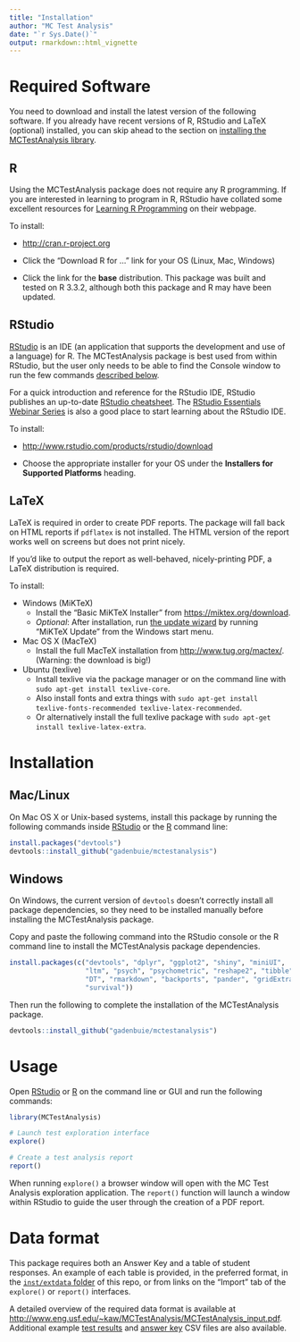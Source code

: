 ```yaml
---
title: "Installation"
author: "MC Test Analysis"
date: "`r Sys.Date()`"
output: rmarkdown::html_vignette
---
```


# Required Software

You need to download and install the latest version of the following software.
If you already have recent versions of R, RStudio and LaTeX (optional) installed, you can skip ahead to the section on [installing the MCTestAnalysis library](#install-mctestanalysis).

## R 

Using the MCTestAnalysis package does not require any R programming. 
If you are interested in learning to program in R, RStudio have collated some excellent resources for [Learning R Programming](https://www.rstudio.com/online-learning/#R) on their webpage.

To install:

- <http://cran.r-project.org>

- Click the "Download R for ..." link for your OS (Linux, Mac, Windows)

- Click the link for the **base** distribution. This package was built and tested on R 3.3.2, although both this package and R may have been updated.


## RStudio

[RStudio] is an IDE (an application that supports the development and use of a language) for R.
The MCTestAnalysis package is best used from within RStudio, but the user only needs to be able to find the Console window to run the few commands [described below](#install-mctestanalysis).

For a quick introduction and reference for the RStudio IDE, RStudio publishes an up-to-date [RStudio cheatsheet](https://www.rstudio.com/resources/cheatsheets/).
The [RStudio Essentials Webinar Series](https://www.rstudio.com/resources/webinars/rstudio-essentials-webinar-series-part-1/) is also a good place to start learning about the RStudio IDE.

To install:

- <http://www.rstudio.com/products/rstudio/download>

- Choose the appropriate installer for your OS under the **Installers for Supported Platforms** heading.

## LaTeX

LaTeX is required in order to create PDF reports.
The package will fall back on HTML reports if `pdflatex` is not installed.
The HTML version of the report works well on screens but does not print nicely.

If you'd like to output the report as well-behaved, nicely-printing PDF, a LaTeX distribution is required.

To install:

- Windows (MiKTeX)
     - Install the "Basic MiKTeX Installer" from <https://miktex.org/download>.
     - *Optional*: After installation, run [the update wizard](https://miktex.org/howto/update-miktex) by running "MiKTeX Update" from the Windows start menu.

- Mac OS X (MacTeX)
    - Install the full MacTeX installation from <http://www.tug.org/mactex/>. (Warning: the download is big!)

- Ubuntu (texlive)
    - Install texlive via the package manager or on the command line with `sudo apt-get install texlive-core`.
    - Also install fonts and extra things with `sudo apt-get install texlive-fonts-recommended texlive-latex-recommended`.
    - Or alternatively install the full texlive package with `sudo apt-get install texlive-latex-extra`.


# Installation

## Mac/Linux

On Mac OS X or Unix-based systems, install this package by running the following commands inside [RStudio] or the [R] command line:

```r
install.packages("devtools")
devtools::install_github("gadenbuie/mctestanalysis")
```

## Windows

On Windows, the current version of `devtools` doesn't correctly install all package dependencies, so they need to be installed manually before installing the MCTestAnalysis package.

Copy and paste the following command into the RStudio console or the R command line to install the MCTestAnalysis package dependencies.

```r
install.packages(c("devtools", "dplyr", "ggplot2", "shiny", "miniUI",
                   "ltm", "psych", "psychometric", "reshape2", "tibble",
                   "DT", "rmarkdown", "backports", "pander", "gridExtra",
                   "survival"))
```

Then run the following to complete the installation of the MCTestAnalysis package.

```r
devtools::install_github("gadenbuie/mctestanalysis")
```

# Usage

Open [RStudio] or [R] on the command line or GUI and run the following commands:

```r
library(MCTestAnalysis)

# Launch test exploration interface
explore()

# Create a test analysis report
report()
```

When running `explore()` a browser window will open with the MC Test Analysis exploration application.
The `report()` function will launch a window within RStudio to guide the user through the creation of a PDF report.

# Data format

This package requires both an Answer Key and a table of student responses. 
An example of each table is provided, in the preferred format, in the  [`inst/extdata` folder](inst/extdata) of this repo, or from links on the "Import" tab of the `explore()` or `report()` interfaces.

A detailed overview of the required data format is available at <http://www.eng.usf.edu/~kaw/MCTestAnalysis/MCTestAnalysis_input.pdf>.
Additional example [test results](http://www.eng.usf.edu/~kaw/MCTestAnalysis/sample_answer_key.csv) and [answer key](http://www.eng.usf.edu/~kaw/MCTestAnalysis/sample_student_answers.csv) CSV files are also available.

[R]: https://cran.r-project.org/
[Shiny]: http://shiny.rstudio.com/
[Rstudio]: https://www.rstudio.com/products/RStudio/
[Rtools]: https://cran.r-project.org/bin/windows/Rtools/

